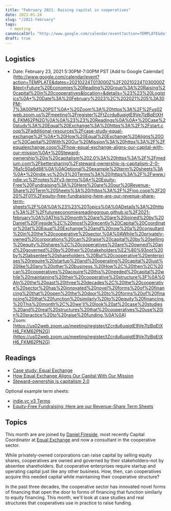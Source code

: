 ```yaml
---
title: "February 2021: Raising capital in cooperatives"
date: 2021-01-24
slug: "/2021-february"
tags:
  - meeting
canonicalUrl: "http://www.google.com/calendar/event?action=TEMPLATE&dates=20210224T013000Z%2F20210224T030000Z&text=Future%20Economies%20Reading%20Group%3A%20Raising%20capital%20in%20cooperatives&location=&details=%23%23%20Logistics%0A*%20Date%3A%20February%2023%2C%202021%205%3A30PM-7%3A00PM%20PST%0A*%20Zoom%3A%20https%3A%2F%2Fus02web.zoom.us%2Fmeeting%2Fregister%2FtZcrdu6uqjgtE9Ve7IzBqEtXH6_FKM62PN2G%0A%0A%23%23%20Readings%0A%0A*%20Case%20study%3A%20Equal%20Exchange%3A%20https%3A%2F%2Fstart.coop%2Fadditional-resources%2Fcase-study-equal-exchange%2F%0A*%20How%20Equal%20Exchange%20Aligns%20Our%20Capital%20With%20Our%20Mission%3A%20https%3A%2F%2Fequalexchange.coop%2Fhow-equal-exchange-aligns-our-capital-with-our-mission%0A*%20Steward-ownership%20is%20capitalism%202.0%3A%20https%3A%2F%2Fmedium.com%2Fbettersharing%2Fsteward-ownership-is-capitalism-2-0-76a1c50a6d88%0A%0AOptional%20example%20term%20sheets%3A%0A*%20indie.vc%20v3%20Terms%3A%20(https%3A%2F%2Fwww.indie.vc%2Fnotes%2Fv3-terms%0A*%20Equity-Free%20Fundraising%3A%20Here%20are%20our%20Revenue-Share%20Term%20Sheets%3A%20(https%3A%2F%2Fioo.coop%2F2020%2F01%2Fequity-free-fundraising-here-are-our-revenue-share-term-sheets%2F%0A%0A%23%23%20Topics%0A%0ADetails%3A%20https%3A%2F%2Ffutureeconomiesreadinggroup.github.io%2F2021-february%0A%0AThis%20month%20are%20are%20joined%20by%20Daniel%20Fireside%2C%20most%20recently%20Capital%20Coordinator%20at%20Equal%20Exchange%20and%20now%20a%20consultant%20in%20the%20cooperative%20sector.%0A%0AWhile%20privately-owned%20corporations%20can%20raise%20capital%20by%20selling%20equity%20shares%2C%20cooperatives%20are%20owned%20and%20governed%20by%20their%20stakeholders%E2%80%93not%20by%20absentee%20shareholders.%20But%20cooperative%20enterprises%20require%20startup%20and%20operating%20capital%20just%20like%20any%20other%20business.%20How%2C%20then%2C%20can%20cooperatives%20acquire%20this%20needed%20capital%20while%20maintaining%20their%20cooperative%20structure%3F%0A%0AIn%20the%20past%20three%20decades%2C%20the%20cooperative%20sector%20has%20innovated%20novel%20forms%20of%20financing%20that%20open%20the%20door%20to%20forms%20of%20financing%20that%20function%20similarly%20to%20equity%20financing.%20This%20month%2C%20we'll%20look%20at%20case%20studies%20and%20real%20structures%20that%20cooperatives%20use%20in%20practice%20to%20raise%20funding.%0A%0A"
draft: true
---
```


## Logistics
* Date: February 23, 2021 5:30PM-7:00PM PST [Add to Google Calendar](http://www.google.com/calendar/event?action=TEMPLATE&dates=20210224T013000Z%2F20210224T030000Z&text=Future%20Economies%20Reading%20Group%3A%20Raising%20capital%20in%20cooperatives&location=&details=%23%23%20Logistics%0A*%20Date%3A%20February%2023%2C%202021%205%3A30PM-7%3A00PM%20PST%0A*%20Zoom%3A%20https%3A%2F%2Fus02web.zoom.us%2Fmeeting%2Fregister%2FtZcrdu6uqjgtE9Ve7IzBqEtXH6_FKM62PN2G%0A%0A%23%23%20Readings%0A%0A*%20Case%20study%3A%20Equal%20Exchange%3A%20https%3A%2F%2Fstart.coop%2Fadditional-resources%2Fcase-study-equal-exchange%2F%0A*%20How%20Equal%20Exchange%20Aligns%20Our%20Capital%20With%20Our%20Mission%3A%20https%3A%2F%2Fequalexchange.coop%2Fhow-equal-exchange-aligns-our-capital-with-our-mission%0A*%20Steward-ownership%20is%20capitalism%202.0%3A%20https%3A%2F%2Fmedium.com%2Fbettersharing%2Fsteward-ownership-is-capitalism-2-0-76a1c50a6d88%0A%0AOptional%20example%20term%20sheets%3A%0A*%20indie.vc%20v3%20Terms%3A%20(https%3A%2F%2Fwww.indie.vc%2Fnotes%2Fv3-terms%0A*%20Equity-Free%20Fundraising%3A%20Here%20are%20our%20Revenue-Share%20Term%20Sheets%3A%20(https%3A%2F%2Fioo.coop%2F2020%2F01%2Fequity-free-fundraising-here-are-our-revenue-share-term-sheets%2F%0A%0A%23%23%20Topics%0A%0ADetails%3A%20https%3A%2F%2Ffutureeconomiesreadinggroup.github.io%2F2021-february%0A%0AThis%20month%20are%20are%20joined%20by%20Daniel%20Fireside%2C%20most%20recently%20Capital%20Coordinator%20at%20Equal%20Exchange%20and%20now%20a%20consultant%20in%20the%20cooperative%20sector.%0A%0AWhile%20privately-owned%20corporations%20can%20raise%20capital%20by%20selling%20equity%20shares%2C%20cooperatives%20are%20owned%20and%20governed%20by%20their%20stakeholders%E2%80%93not%20by%20absentee%20shareholders.%20But%20cooperative%20enterprises%20require%20startup%20and%20operating%20capital%20just%20like%20any%20other%20business.%20How%2C%20then%2C%20can%20cooperatives%20acquire%20this%20needed%20capital%20while%20maintaining%20their%20cooperative%20structure%3F%0A%0AIn%20the%20past%20three%20decades%2C%20the%20cooperative%20sector%20has%20innovated%20novel%20forms%20of%20financing%20that%20open%20the%20door%20to%20forms%20of%20financing%20that%20function%20similarly%20to%20equity%20financing.%20This%20month%2C%20we'll%20look%20at%20case%20studies%20and%20real%20structures%20that%20cooperatives%20use%20in%20practice%20to%20raise%20funding.%0A%0A)
* Zoom: [https://us02web.zoom.us/meeting/register/tZcrdu6uqjgtE9Ve7IzBqEtXH6_FKM62PN2G](https://us02web.zoom.us/meeting/register/tZcrdu6uqjgtE9Ve7IzBqEtXH6_FKM62PN2G)


## Readings
* [Case study: Equal Exchange](https://start.coop/additional-resources/case-study-equal-exchange/)
* [How Equal Exchange Aligns Our Capital With Our Mission](https://equalexchange.coop/how-equal-exchange-aligns-our-capital-with-our-mission)
* [Steward-ownership is capitalism 2.0](https://medium.com/bettersharing/steward-ownership-is-capitalism-2-0-76a1c50a6d88)

Optional example term sheets:
* [indie.vc v3 Terms](https://www.indie.vc/notes/v3-terms)
* [Equity-Free Fundraising: Here are our Revenue-Share Term Sheets](https://ioo.coop/2020/01/equity-free-fundraising-here-are-our-revenue-share-term-sheets/)


## Topics

This month are are joined by
[Daniel Fireside](https://www.linkedin.com/in/daniel-fireside-74710220/), most
recently Capital Coordinator at [Equal Exchange](https://equalexchange.coop/)
and now a consultant in the cooperative sector.

While privately-owned corporations can raise capital by selling equity shares,
cooperatives are owned and governed by their stakeholders–not by absentee
shareholders. But cooperative enterprises require startup and operating capital
just like any other business. How, then, can cooperatives acquire this needed
capital while maintaining their cooperative structure?

In the past three decades, the cooperative sector has innovated novel forms of
financing that open the door to forms of financing that function similarly to
equity financing. This month, we'll look at case studies and real structures
that cooperatives use in practice to raise funding.
